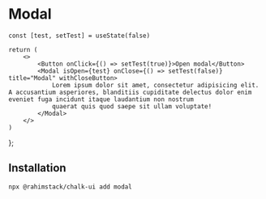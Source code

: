 
# Modal

<StorybookButton slug="components-overlays-modal--docs" />


    const [test, setTest] = useState(false)

    return (
        <>
            <Button onClick={() => setTest(true)}>Open modal</Button>
            <Modal isOpen={test} onClose={() => setTest(false)} title="Modal" withCloseButton>
                Lorem ipsum dolor sit amet, consectetur adipisicing elit. A accusantium asperiores, blanditiis cupiditate delectus dolor enim eveniet fuga incidunt itaque laudantium non nostrum
                quaerat quis quod saepe sit ullam voluptate!
            </Modal>
        </>
    )
};

<Preview>
    <Highlight />
</Preview>

## Installation

```shell copy
npx @rahimstack/chalk-ui add modal
```

